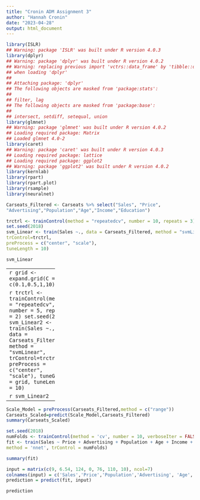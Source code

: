```yaml
---
title: "Cronin ADM Assignment 3"
author: "Hannah Cronin"
date: "2023-04-28"
output: html_document
---
```


```r
library(ISLR)
## Warning: package 'ISLR' was built under R version 4.0.3
library(dplyr)
## Warning: package 'dplyr' was built under R version 4.0.2
## Warning: replacing previous import 'vctrs::data_frame' by 'tibble::data_frame'
## when loading 'dplyr'
##
## Attaching package: 'dplyr'
## The following objects are masked from 'package:stats':
##
## filter, lag
## The following objects are masked from 'package:base':
##
## intersect, setdiff, setequal, union
library(glmnet)
## Warning: package 'glmnet' was built under R version 4.0.2
## Loading required package: Matrix
## Loaded glmnet 4.0-2
library(caret)
## Warning: package 'caret' was built under R version 4.0.3
## Loading required package: lattice
## Loading required package: ggplot2
## Warning: package 'ggplot2' was built under R version 4.0.2
library(kernlab)
library(rpart)
library(rpart.plot)
library(rsample)
library(neuralnet)
```

```r
Carseats_Filtered <- Carseats %>% select("Sales", "Price",
"Advertising","Population","Age","Income","Education")
```

```r
trctrl <- trainControl(method = "repeatedcv", number = 10, repeats = 3)
set.seed(2018)
svm_Linear <- train(Sales ~., data = Carseats_Filtered, method = "svmLinear",
trControl=trctrl,
preProcess = c("center", "scale"),
tuneLength = 10)
```

```r
svm_Linear
```
------------------
```r
grid <- expand.grid(C = c(0.1,0.5,1,10))
```

```r
trctrl <- trainControl(method = "repeatedcv", number = 5, repeats = 2)
set.seed(2018)
svm_Linear2 <- train(Sales ~., data = Carseats_Filtered, method = "svmLinear",
trControl=trctrl,
preProcess = c("center", "scale"),
tuneGrid = grid,
tuneLength = 10)
```

```r
svm_Linear2
```
----------------------------------
```r
Scale_Model = preProcess(Carseats_Filtered,method = c("range"))
Carseats_Scaled=predict(Scale_Model,Carseats_Filtered)
summary(Carseats_Scaled)
```

```r
set.seed(2018)
numFolds <- trainControl(method = 'cv', number = 10, verboseIter = FALSE) # 10 fold CV
fit <- train(Sales ~ Price + Advertising + Population + Age + Income + Education, data = Carseats_Scaled,
method = 'nnet', trControl = numFolds)
```

```r
summary(fit)
```

```r
input = matrix(c(9, 6.54, 124, 0, 76, 110, 10), ncol=7)
colnames(input) = c('Sales','Price','Population','Advertising', 'Age', 'Income', 'Education')
prediction = predict(fit, input)
```

```r
prediction
```


